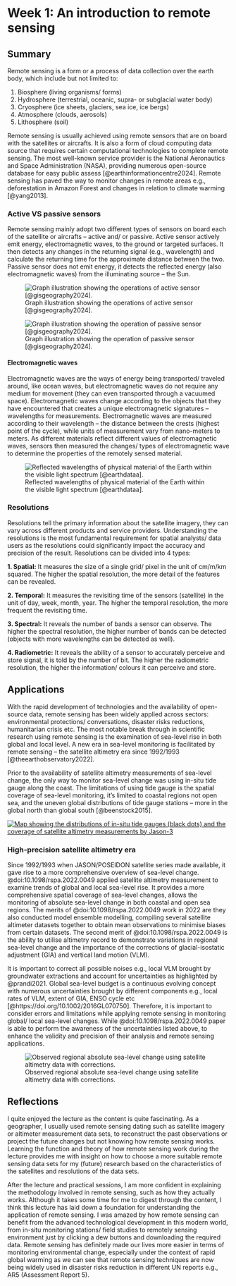 # Week 1: An introduction to remote sensing

## Summary

Remote sensing is a form or a process of data collection over the earth body, which include but not limited to:

1.  Biosphere (living organisms/ forms)
2.  Hydrosphere (terrestrial, oceanic, supra- or subglacial water body)
3.  Cryosphere (ice sheets, glaciers, sea ice, ice bergs)
4.  Atmosphere (clouds, aerosols)
5.  Lithosphere (soil)

Remote sensing is usually achieved using remote sensors that are on board with the satellites or aircrafts. It is also a form of cloud computing data source that requires certain computational technologies to complete remote sensing. The most well-known service provider is the National Aeronautics and Space Administration (NASA), providing numerous open-source database for easy public assess [@earthinformationcentre2024]. Remote sensing has paved the way to monitor changes in remote areas e.g., deforestation in Amazon Forest and changes in relation to climate warming [@yang2013].

### Active VS passive sensors

Remote sensing mainly adopt two different types of sensors on board each of the satellite or aircrafts -- active and/ or passive. Active sensor actively emit energy, electromagnetic waves, to the ground or targeted surfaces. It then detects any changes in the returning signal (e.g., wavelength) and calculate the returning time for the approximate distance between the two. Passive sensor does not emit energy, it detects the reflected energy (also electromagnetic waves) from the illuminating source -- the Sun.

![Graph illustration showing the operations of active sensor [@gisgeography2024]. ](images/Active-Satellite-Double-Bounce.png){fig-align="center"}

![Graph illustration showing the operation of passive sensor [@gisgeography2024]. ](images/passive-satellite.png)

#### Electromagnetic waves

Electromagnetic waves are the ways of energy being transported/ traveled around, like ocean waves, but electromagnetic waves do not require any medium for movement (they can even transported through a vacuumed space). Electromagnetic waves change according to the objects that they have encountered that creates a unique electromagnetic signatures -- wavelengths for measurements. Electromagnetic waves are measured according to their wavelength -- the distance between the crests (highest point of the cycle), while units of measurement vary from nano-meters to meters. As different materials reflect different values of electromagnetic waves, sensors then measured the changes/ types of electromagnetic wave to determine the properties of the remotely sensed material.

![Reflected wavelengths of physical material of the Earth within the visible light spectrum [@earthdataa].](images/spectralfingerprints.jpg)

### Resolutions

Resolutions tell the primary information about the satellite imagery, they can vary across different products and service providers. Understanding the resolutions is the most fundamental requirement for spatial analysts/ data users as the resolutions could significantly impact the accuracy and precision of the result. Resolutions can be divided into 4 types:

**1. Spatial:** It measures the size of a single grid/ pixel in the unit of cm/m/km squared. The higher the spatial resolution, the more detail of the features can be revealed.

**2. Temporal:** It measures the revisiting time of the sensors (satellite) in the unit of day, week, month, year. The higher the temporal resolution, the more frequent the revisiting time.

**3. Spectral:** It reveals the number of bands a sensor can observe. The higher the spectral resolution, the higher number of bands can be detected (objects with more wavelengths can be detected as well).

**4. Radiometric:** It reveals the ability of a sensor to accurately perceive and store signal, it is told by the number of bit. The higher the radiometric resolution, the higher the information/ colours it can perceive and store.

## Applications

With the rapid development of technologies and the availability of open-source data, remote sensing has been widely applied across sectors: environmental protections/ conversations, disaster risks reductions, humanitarian crisis etc. The most notable break through in scientific research using remote sensing is the examination of sea-level rise in both global and local level. A new era in sea-level monitoring is facilitated by remote sensing -- the satellite altimetry era since 1992/1993 [@theearthobservatory2022].

Prior to the availability of satellite altimetry measurements of sea-level change, the only way to monitor sea-level change was using in-situ tide gauge along the coast. The limitations of using tide gauge is the spatial coverage of sea-level monitoring, it's limited to coastal regions not open sea, and the uneven global distributions of tide gauge stations -- more in the global north than global south [@beenstock2015].

[![Map showing the distributions of in-situ tide gauges (black dots) and the coverage of satellite altimetry measurements by Jason-3](images/tides_jsn_psmsl_2020.png)](sea-level-monitoring)

### High-precision satellite altimetry era

Since 1992/1993 when JASON/POSEIDON satellite series made available, it gave rise to a more comprehensive overview of sea-level change. @doi:10.1098/rspa.2022.0049 applied satellite altimetry measurement to examine trends of global and local sea-level rise. It provides a more comprehensive spatial coverage of sea-level changes, allows the monitoring of absolute sea-level change in both coastal and open sea regions. The merits of @doi:10.1098/rspa.2022.0049 work in 2022 are they also conducted model ensemble modelling, compiling several satellite altimeter datasets together to obtain mean observations to minimise biases from certain datasets. The second merit of @doi:10.1098/rspa.2022.0049 is the ability to utilise altimetry record to demonstrate variations in regional sea-level change and the importance of the corrections of glacial-isostatic adjustment (GIA) and vertical land motion (VLM).

It is important to correct all possible noises e.g., local VLM brought by groundwater extractions and account for uncertainties as highlighted by @prandi2021. Global sea-level budget is a continuous evolving concept with numerous uncertainties brought by different components e.g., local rates of VLM, extent of GIA, ENSO cycle etc [@https://doi.org/10.1002/2016GL070750]. Therefore, it is important to consider errors and limitations while applying remote sensing in monitoring global/ local sea-level changes. While @doi:10.1098/rspa.2022.0049 paper is able to perform the awareness of the uncertainties listed above, to enhance the validity and precision of their analysis and remote sensing applications.

![Observed regional absolute sea-level change using satellite altimetry data with corrections.](images/rspa20220049f09.jpg)

## Reflections

I quite enjoyed the lecture as the content is quite fascinating. As a geographer, I usually used remote sensing dating such as satellite imagery or altimeter measurement data sets, to reconstruct the past observations or project the future changes but not knowing how remote sensing works. Learning the function and theory of how remote sensing work during the lecture provides me with insight on how to choose a more suitable remote sensing data sets for my (future) research based on the characteristics of the satellites and resolutions of the data sets.

After the lecture and practical sessions, I am more confident in explaining the methodology involved in remote sensing, such as how they actually works. Although it takes some time for me to digest through the content, I think this lecture has laid down a foundation for understanding the application of remote sensing. I was amazed by how remote sensing can benefit from the advanced technological development in this modern world, from in-situ monitoring stations/ field studies to remotely sensing environment just by clicking a dew buttons and downloading the required data. Remote sensing has definitely made our lives more easier in terms of monitoring environmental change, especially under the context of rapid global warming as we can see that remote sensing techniques are now being widely used in disaster risks reduction in different UN reports e.g., AR5 (Assessment Report 5).
